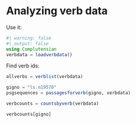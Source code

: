 # Analyzing verb data

Use it:

```julia
#| warning: false
#| output: false
using Complutensian
verbdata = loadverbdata()
```

Find verb ids:

```julia
allverbs = verblist(verbdata)
```
```julia
gigno = "ls.n19570"
psgsequences = passagesforverb(gigno, verbdata)
```


```julia
verbcounts = countsbyverb(verbdata)

verbcounts[gigno]
```
